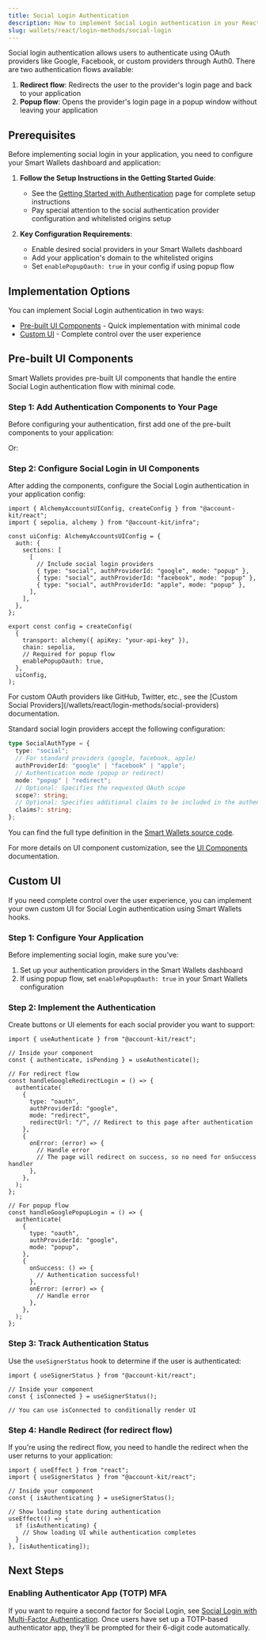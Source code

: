 ```yaml
---
title: Social Login Authentication
description: How to implement Social Login authentication in your React app
slug: wallets/react/login-methods/social-login
---
```


Social login authentication allows users to authenticate using OAuth providers like Google, Facebook, or custom providers through Auth0. There are two authentication flows available:

1. **Redirect flow**: Redirects the user to the provider's login page and back to your application
2. **Popup flow**: Opens the provider's login page in a popup window without leaving your application

## Prerequisites

Before implementing social login in your application, you need to configure your Smart Wallets dashboard and application:

1. **Follow the Setup Instructions in the Getting Started Guide**:

   - See the [Getting Started with Authentication](/wallets/react/getting-started#setup) page for complete setup instructions
   - Pay special attention to the social authentication provider configuration and whitelisted origins setup

2. **Key Configuration Requirements**:
   - Enable desired social providers in your Smart Wallets dashboard
   - Add your application's domain to the whitelisted origins
   - Set `enablePopupOauth: true` in your config if using popup flow

## Implementation Options

You can implement Social Login authentication in two ways:

- [Pre-built UI Components](#pre-built-ui-components) - Quick implementation with minimal code
- [Custom UI](#custom-ui) - Complete control over the user experience

## Pre-built UI Components

Smart Wallets provides pre-built UI components that handle the entire Social Login authentication flow with minimal code.

### Step 1: Add Authentication Components to Your Page

Before configuring your authentication, first add one of the pre-built components to your application:

<Markdown src="../shared/modal-auth-example.mdx" />

Or:

<Markdown src="../shared/embedded-auth-example.mdx" />

### Step 2: Configure Social Login in UI Components

After adding the components, configure the Social Login authentication in your application config:

```tsx twoslash
import { AlchemyAccountsUIConfig, createConfig } from "@account-kit/react";
import { sepolia, alchemy } from "@account-kit/infra";

const uiConfig: AlchemyAccountsUIConfig = {
  auth: {
    sections: [
      [
        // Include social login providers
        { type: "social", authProviderId: "google", mode: "popup" },
        { type: "social", authProviderId: "facebook", mode: "popup" },
        { type: "social", authProviderId: "apple", mode: "popup" },
      ],
    ],
  },
};

export const config = createConfig(
  {
    transport: alchemy({ apiKey: "your-api-key" }),
    chain: sepolia,
    // Required for popup flow
    enablePopupOauth: true,
  },
  uiConfig,
);
```

<Note>
  For custom OAuth providers like GitHub, Twitter, etc., see the [Custom Social
  Providers](/wallets/react/login-methods/social-providers) documentation.
</Note>

Standard social login providers accept the following configuration:

```ts twoslash
type SocialAuthType = {
  type: "social";
  // For standard providers (google, facebook, apple)
  authProviderId: "google" | "facebook" | "apple";
  // Authentication mode (popup or redirect)
  mode: "popup" | "redirect";
  // Optional: Specifies the requested OAuth scope
  scope?: string;
  // Optional: Specifies additional claims to be included in the authentication token
  claims?: string;
};
```

You can find the full type definition in the [Smart Wallets source code](https://github.com/alchemyplatform/aa-sdk/blob/main/account-kit/react/src/components/auth/types.ts).

For more details on UI component customization, see the [UI Components](/wallets/react/ui-components) documentation.

## Custom UI

If you need complete control over the user experience, you can implement your own custom UI for Social Login authentication using Smart Wallets hooks.

### Step 1: Configure Your Application

Before implementing social login, make sure you've:

1. Set up your authentication providers in the Smart Wallets dashboard
2. If using popup flow, set `enablePopupOauth: true` in your Smart Wallets configuration

### Step 2: Implement the Authentication

Create buttons or UI elements for each social provider you want to support:

```tsx twoslash
import { useAuthenticate } from "@account-kit/react";

// Inside your component
const { authenticate, isPending } = useAuthenticate();

// For redirect flow
const handleGoogleRedirectLogin = () => {
  authenticate(
    {
      type: "oauth",
      authProviderId: "google",
      mode: "redirect",
      redirectUrl: "/", // Redirect to this page after authentication
    },
    {
      onError: (error) => {
        // Handle error
        // The page will redirect on success, so no need for onSuccess handler
      },
    },
  );
};

// For popup flow
const handleGooglePopupLogin = () => {
  authenticate(
    {
      type: "oauth",
      authProviderId: "google",
      mode: "popup",
    },
    {
      onSuccess: () => {
        // Authentication successful!
      },
      onError: (error) => {
        // Handle error
      },
    },
  );
};
```

### Step 3: Track Authentication Status

Use the `useSignerStatus` hook to determine if the user is authenticated:

```tsx twoslash
import { useSignerStatus } from "@account-kit/react";

// Inside your component
const { isConnected } = useSignerStatus();

// You can use isConnected to conditionally render UI
```

### Step 4: Handle Redirect (for redirect flow)

If you're using the redirect flow, you need to handle the redirect when the user returns to your application:

```tsx twoslash
import { useEffect } from "react";
import { useSignerStatus } from "@account-kit/react";

// Inside your component
const { isAuthenticating } = useSignerStatus();

// Show loading state during authentication
useEffect(() => {
  if (isAuthenticating) {
    // Show loading UI while authentication completes
  }
}, [isAuthenticating]);
```

## Next Steps

### Enabling Authenticator App (TOTP) MFA

If you want to require a second factor for Social Login, see [Social Login with Multi-Factor Authentication](/wallets/react/mfa/social-login). Once users have set up a TOTP-based authenticator app, they'll be prompted for their 6-digit code automatically.
